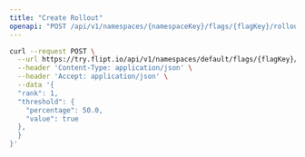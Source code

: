 ```yaml
---
title: "Create Rollout"
openapi: "POST /api/v1/namespaces/{namespaceKey}/flags/{flagKey}/rollouts"
---
```


<RequestExample>

```bash cURL
curl --request POST \
  --url https://try.flipt.io/api/v1/namespaces/default/flags/{flagKey}/rollouts \
  --header 'Content-Type: application/json' \
  --header 'Accept: application/json' \
  --data '{
  "rank": 1,
  "threshold": {
    "percentage": 50.0,
    "value": true
  },
  }
}'
```

</RequestExample>

